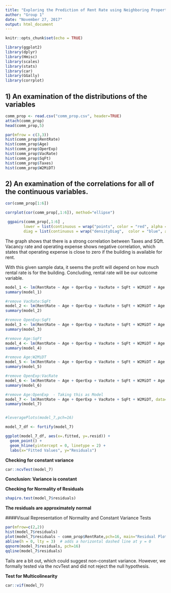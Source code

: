 ```yaml
---
title: "Exploring the Prediction of Rent Rate using Neighboring Properties Data"
author: "Group 1"
date: "November 27, 2017"
output: html_document
---
```


```r
knitr::opts_chunk$set(echo = TRUE)

library(ggplot2)
library(dplyr)
library(Hmisc)
library(scales)
library(stats)
library(car)
library(GGally)
library(corrplot)
```

## 1) An examination of the distributions of the variables

```r
comm_prop <- read.csv("comm_prop.csv", header=TRUE)
attach(comm_prop)
head(comm_prop,5)
```



```r
par(mfrow = c(3,3))
hist(comm_prop$RentRate)
hist(comm_prop$Age)
hist(comm_prop$OperExp)
hist(comm_prop$VacRate)
hist(comm_prop$SqFt)
hist(comm_prop$Taxes)
hist(comm_prop$W2MiDT)

```


## 2) An examination of the correlations for all of the continuous variables.

```r
cor(comm_prop[1:6])
```


```r
corrplot(cor(comm_prop[,1:6]), method="ellipse")
```


```r
 ggpairs(comm_prop[,1:6] , 
        lower = list(continuous = wrap("points", color = "red", alpha = 0.5)), 
        diag = list(continuous = wrap("densityDiag",  color = "blue", alpha = 0.5)))
```

The graph shows that there is a strong correlation between Taxes and SQft. 
Vacancy rate and operating expense shows negative correlation, which states that operating expense is close to zero if the building is available for rent. 

With this given sample data, it seems the profit will depend on how much rental rate is for the building. 
Concluding, rental rate will be our outcome variable.


```r
model_1 <- lm(RentRate ~ Age + OperExp + VacRate + SqFt + W2MiDT + Age:OperExp + Age:VacRate + Age:SqFt + Age:W2MiDT + OperExp:VacRate + OperExp:SqFt + OperExp:W2MiDT + VacRate:SqFt + SqFt:W2MiDT, data=comm_prop)
summary(model_1)
```

```r
#remove VacRate:SqFt
model_2 <- lm(RentRate ~ Age + OperExp + VacRate + SqFt + W2MiDT + Age:OperExp + Age:VacRate + Age:SqFt + Age:W2MiDT + OperExp:VacRate + OperExp:SqFt + OperExp:W2MiDT + SqFt:W2MiDT, data=comm_prop)
summary(model_2)
```

```r
#remove OpenExp:SqFt
model_3 <- lm(RentRate ~ Age + OperExp + VacRate + SqFt + W2MiDT + Age:OperExp + Age:VacRate + Age:SqFt + Age:W2MiDT + OperExp:VacRate + OperExp:W2MiDT + SqFt:W2MiDT, data=comm_prop)
summary(model_3)
```

```r
#remove Age:SqFt
model_4 <- lm(RentRate ~ Age + OperExp + VacRate + SqFt + W2MiDT + Age:OperExp + Age:VacRate + Age:W2MiDT + OperExp:VacRate + OperExp:W2MiDT + SqFt:W2MiDT, data=comm_prop)
summary(model_4)
```

```r
#remove Age:W2MiDT
model_5 <- lm(RentRate ~ Age + OperExp + VacRate + SqFt + W2MiDT + Age:OperExp + Age:VacRate + OperExp:VacRate + OperExp:W2MiDT + SqFt:W2MiDT, data=comm_prop)
summary(model_5)
```

```r
#remove OpenExp:VacRate
model_6 <- lm(RentRate ~ Age + OperExp + VacRate + SqFt + W2MiDT + Age:OperExp + Age:VacRate + OperExp:W2MiDT + SqFt:W2MiDT, data=comm_prop)
summary(model_6)
```

```r
#remove Age:OpenExp  - Taking this as Model
model_7 <- lm(RentRate ~ Age + OperExp + VacRate + SqFt + W2MiDT, data=comm_prop)
summary(model_7)


#leveragePlots(model_7,pch=16)


```
```r
model_7_df <- fortify(model_7)

ggplot(model_7_df, aes(x=.fitted, y=.resid)) +
  geom_point() +
  geom_hline(yintercept = 0, linetype = 2) +
  labs(x="Fitted Values", y="Residuals")
```


**Checking for constant variance**
```r
car::ncvTest(model_7)

```

**Conclusion: Variance is constant**  

**Checking for Normality of Residuals**
```r
shapiro.test(model_7$residuals)

```

**The residuals are approximately normal**

####Visual Representation of Normality and Constant Variance Tests
```r
par(mfrow=c(2,2))
hist(model_7$residuals)
plot(model_7$residuals ~ comm_prop$RentRate,pch=16, main="Residual Plot")
abline(h = 0, lty = 3)  # adds a horizontal dashed line at y = 0
qqnorm(model_7$residuals, pch=16)
qqline(model_7$residuals)
```

Tails are a bit out, which could suggest non-constant variance. However, we formally tested via the
ncvTest and did not reject the null hypothesis.

**Test for Multicolinearity**
```r
car::vif(model_7)

```
